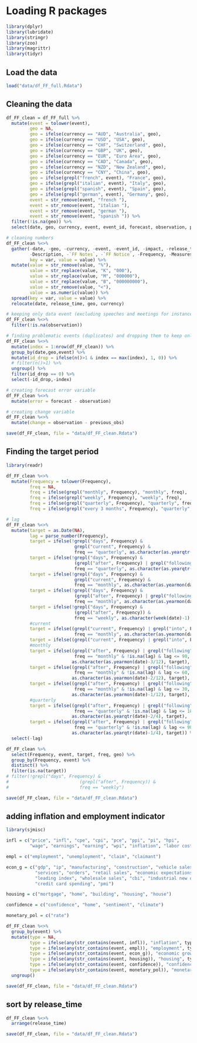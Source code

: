 # Loading R packages
```r
library(dplyr)
library(lubridate)
library(stringr)
library(zoo)
library(magrittr)
library(tidyr)
```

## Load the data
```r
load("data/df_FF_full.Rdata")
```

## Cleaning the data 
```r
df_FF_clean = df_FF_full %>%
  mutate(event = tolower(event),
         geo = NA,
         geo = ifelse(currency == "AUD", "Australia", geo),
         geo = ifelse(currency == "USD", "USA", geo),
         geo = ifelse(currency == "CHF", "Switzerland", geo),
         geo = ifelse(currency == "GBP", "UK", geo),
         geo = ifelse(currency == "EUR", "Euro Area", geo),
         geo = ifelse(currency == "CAD", "Canada", geo),
         geo = ifelse(currency == "NZD", "New Zealand", geo),
         geo = ifelse(currency == "CNY", "China", geo),
         geo = ifelse(grepl("french", event), "France", geo),
         geo = ifelse(grepl("italian", event), "Italy", geo),
         geo = ifelse(grepl("spanish", event), "Spain", geo),
         geo = ifelse(grepl("german", event), "Germany", geo),
         event = str_remove(event, "french "),
         event = str_remove(event, "italian "),
         event = str_remove(event, "german "),
         event = str_remove(event, "spanish ")) %>%
  filter(!is.na(geo)) %>%
  select(date, geo, currency, event, event_id, forecast, observation, previous_obs, impact, release_time, Description, `FF Notes`, `FF Notice`, Frequency, Measures)

# cleaning numbers
df_FF_clean %<>%
  gather(-date, -geo, -currency, -event, -event_id, -impact, -release_time,
         -Description, -`FF Notes`, -`FF Notice`, -Frequency, -Measures,
         key = var, value = value) %>%
  mutate(value = str_remove(value, "%"),
         value = str_replace(value, "K", "000"),
         value = str_replace(value, "M", "000000"),
         value = str_replace(value, "B", "000000000"),
         value = str_remove(value, "<"),
         value = as.numeric(value)) %>%
  spread(key = var, value = value) %>%
  relocate(date, release_time, geo, currency)

# keeping only data event (excluding speeches and meetings for instance)
df_FF_clean %<>%
  filter(!is.na(observation))

# finding problematic events (duplicates) and dropping them to keep only single events (for now)
df_FF_clean %<>%
  mutate(index = 1:nrow(df_FF_clean)) %>%
  group_by(date,geo,event) %>%
  mutate(id_drop = ifelse(n()>1 & index == max(index), 1, 0)) %>%
  # filter(n()>1) %>%
  ungroup() %>%
  filter(id_drop == 0) %>%
  select(-id_drop,-index)

# creating forecast error variable
df_FF_clean %<>%
  mutate(error = forecast - observation)

# creating change variable
df_FF_clean %<>%
  mutate(change = observation - previous_obs)

save(df_FF_clean, file = "data/df_FF_clean.Rdata")
```

## Finding the target period
```r
library(readr)

df_FF_clean %<>%
  mutate(Frequency = tolower(Frequency),
         freq = NA,
         freq = ifelse(grepl("monthly", Frequency), "monthly", freq),
         freq = ifelse(grepl("weekly", Frequency), "weekly", freq),
         freq = ifelse(grepl("quarterly", Frequency), "quarterly", freq),
         freq = ifelse(grepl("every 3 months", Frequency), "quarterly", freq))

# lag
df_FF_clean %<>%
  mutate(target = as.Date(NA),
         lag = parse_number(Frequency),
         target = ifelse(!grepl("days", Frequency) &
                          grepl("current", Frequency) &
                          freq == "quarterly", as.character(as.yearqtr(date)), target),
         target = ifelse(!grepl("days", Frequency) &
                          (grepl("after", Frequency) | grepl("following", Frequency)) &
                          freq == "quarterly", as.character(as.yearqtr(date)-1/4), target),
         target = ifelse(!grepl("days", Frequency) &
                          grepl("current", Frequency) &
                          freq == "monthly", as.character(as.yearmon(date)), target),
         target = ifelse(!grepl("days", Frequency) &
                          (grepl("after", Frequency) | grepl("following", Frequency)) &
                          freq == "monthly", as.character(as.yearmon(date)-1/12), target),
         target = ifelse(!grepl("days", Frequency) &
                          (grepl("after", Frequency)) &
                          freq == "weekly", as.character(week(date)-1), target),
         #current
         target = ifelse((grepl("current", Frequency) | grepl("into", Frequency)) &
                          freq == "monthly", as.character(as.yearmon(date)), target),
         target = ifelse((grepl("current", Frequency) | grepl("into", Frequency) | grepl("before", Frequency)) & freq == "quarterly", as.character(as.yearqtr(date)), target),
         #monthly
         target = ifelse((grepl("after", Frequency) | grepl("following", Frequency)) &
                          freq == "monthly" & !is.na(lag) & lag <= 90,
                         as.character(as.yearmon(date)-3/12), target),
         target = ifelse((grepl("after", Frequency) | grepl("following", Frequency)) &
                          freq == "monthly" & !is.na(lag) & lag <= 60,
                         as.character(as.yearmon(date)-2/12), target),
         target = ifelse((grepl("after", Frequency) | grepl("following", Frequency)) &
                          freq == "monthly" & !is.na(lag) & lag <= 30,
                         as.character(as.yearmon(date)-1/12), target),
         #quarterly
         target = ifelse((grepl("after", Frequency) | grepl("following", Frequency)) &
                          freq == "quarterly" & !is.na(lag) & lag <= 180,
                         as.character(as.yearqtr(date)-2/4), target),
         target = ifelse((grepl("after", Frequency) | grepl("following", Frequency)) &
                          freq == "quarterly" & !is.na(lag) & lag <= 90,
                         as.character(as.yearqtr(date)-1/4), target)) %>%
  select(-lag)

df_FF_clean %>%
  select(Frequency, event, target, freq, geo) %>%
  group_by(Frequency, event) %>%
  distinct() %>%
  filter(is.na(target))
# filter(!grepl("days", Frequency) &
#                           (grepl("after", Frequency)) &
#                           freq == "weekly")

save(df_FF_clean, file = "data/df_FF_clean.Rdata")
```

## adding inflation and employment indicator
```r
library(sjmisc)

infl = c("price", "infl", "cpe", "cpi", "pce", "ppi", "pi", "hpi",
         "wage", "earnings", "earning", "wpi", "inflation", "labor cost")

empl = c("employment", "unemployment", "claim", "claimant")

econ_g = c("gdp", "ip", "manufacturing", "construction", "vehicle sales",
           "services", "orders", "retail sales", "economic expectations",
           "leading index", "wholesale sales", "cbi", "industrial new orders",
           "credit card spending", "pmi")

housing = c("mortgage", "home", "building", "housing", "house")

confidence = c("confidence", "home", "sentiment", "climate")

monetary_pol = c("rate")

df_FF_clean %<>%
  group_by(event) %>%
  mutate(type = NA,
         type = ifelse(any(str_contains(event, infl)), "inflation", type),
         type = ifelse(any(str_contains(event, empl)), "employment", type),
         type = ifelse(any(str_contains(event, econ_g)), "economic growth", type),
         type = ifelse(any(str_contains(event, housing)), "housing", type),
         type = ifelse(any(str_contains(event, confidence)), "confidence", type),
         type = ifelse(any(str_contains(event, monetary_pol)), "monetary_pol", type)) %>%
  ungroup()

save(df_FF_clean, file = "data/df_FF_clean.Rdata")
```

## sort by release_time
```r
df_FF_clean %<>%
  arrange(release_time)

save(df_FF_clean, file = "data/df_FF_clean.Rdata")
```

